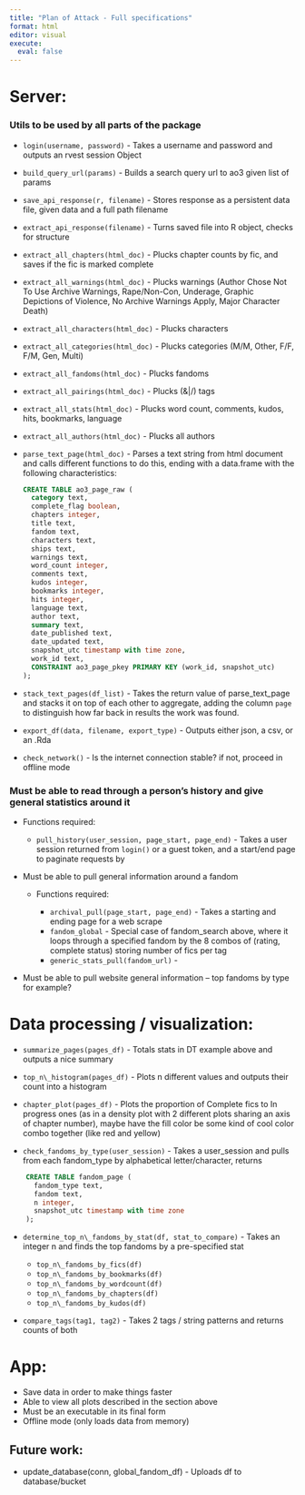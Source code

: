 ```yaml
---
title: "Plan of Attack - Full specifications"
format: html
editor: visual
execute:
  eval: false
---
```


# Server:

### Utils to be used by all parts of the package

-   `login(username, password)` - Takes a username and password and outputs an rvest session Object

-   `build_query_url(params)` - Builds a search query url to ao3 given list of params

-   `save_api_response(r, filename)` - Stores response as a persistent data file, given data and a full path filename

-   `extract_api_response(filename)` - Turns saved file into R object, checks for structure

-   `extract_all_chapters(html_doc)` - Plucks chapter counts by fic, and saves if the fic is marked complete

-   `extract_all_warnings(html_doc)` - Plucks warnings (Author Chose Not To Use Archive Warnings, Rape/Non-Con, Underage, Graphic Depictions of Violence, No Archive Warnings Apply, Major Character Death)

-   `extract_all_characters(html_doc)` - Plucks characters

-   `extract_all_categories(html_doc)` - Plucks categories (M/M, Other, F/F, F/M, Gen, Multi)

-   `extract_all_fandoms(html_doc)` - Plucks fandoms

-   `extract_all_pairings(html_doc)` - Plucks (&\|/) tags

-   `extract_all_stats(html_doc)` - Plucks word count, comments, kudos, hits, bookmarks, language

-   `extract_all_authors(html_doc)` - Plucks all authors

-   `parse_text_page(html_doc)` - Parses a text string from html document and calls different functions to do this, ending with a data.frame with the following characteristics:

    ```sql
    CREATE TABLE ao3_page_raw (
      category text,
      complete_flag boolean,
      chapters integer,
      title text,
      fandom text,
      characters text,
      ships text,
      warnings text,
      word_count integer,
      comments text,
      kudos integer,
      bookmarks integer,
      hits integer,
      language text,
      author text,
      summary text,
      date_published text,
      date_updated text,
      snapshot_utc timestamp with time zone,
      work_id text,
      CONSTRAINT ao3_page_pkey PRIMARY KEY (work_id, snapshot_utc)
    );
    ```

-   `stack_text_pages(df_list)` - Takes the return value of parse_text_page and stacks it on top of each other to aggregate, adding the column `page` to distinguish how far back in results the work was found.

-   `export_df(data, filename, export_type)` - Outputs either json, a csv, or an .Rda

-   `check_network()` - Is the internet connection stable? if not, proceed in offline mode

### Must be able to read through a person's history and give general statistics around it

-   Functions required:

    -   `pull_history(user_session, page_start, page_end)` - Takes a user session returned from `login()` or a guest token, and a start/end page to paginate requests by

-   Must be able to pull general information around a fandom

    -   Functions required:

        -   `archival_pull(page_start, page_end)` - Takes a starting and ending page for a web scrape
        -   `fandom_global` - Special case of fandom_search above, where it loops through a specified fandom by the 8 combos of (rating, complete status) storing number of fics per tag
        -   `generic_stats_pull(fandom_url)` -

-   Must be able to pull website general information -- top fandoms by type for example?

# Data processing / visualization:

-   `summarize_pages(pages_df)` - Totals stats in DT example above and outputs a nice summary

-   `top_n\_histogram(pages_df)` - Plots n different values and outputs their count into a histogram

-   `chapter_plot(pages_df)` - Plots the proportion of Complete fics to In progress ones (as in a density plot with 2 different plots sharing an axis of chapter number), maybe have the fill color be some kind of cool color combo together (like red and yellow)

-   `check_fandoms_by_type(user_session)` - Takes a user_session and pulls from each fandom_type by alphabetical letter/character, returns

```sql
    CREATE TABLE fandom_page (
      fandom_type text,
      fandom text,
      n integer,
      snapshot_utc timestamp with time zone
    );
```

-   `determine_top_n\_fandoms_by_stat(df, stat_to_compare)` - Takes an integer n and finds the top fandoms by a pre-specified stat

    -   `top_n\_fandoms_by_fics(df)`
    -   `top_n\_fandoms_by_bookmarks(df)`
    -   `top_n\_fandoms_by_wordcount(df)`
    -   `top_n\_fandoms_by_chapters(df)`
    -   `top_n\_fandoms_by_kudos(df)`

-   `compare_tags(tag1, tag2)` - Takes 2 tags / string patterns and returns counts of both

# App:

-   Save data in order to make things faster
-   Able to view all plots described in the section above
-   Must be an executable in its final form
-   Offline mode (only loads data from memory)

## Future work:

-   update_database(conn, global_fandom_df) - Uploads df to database/bucket
